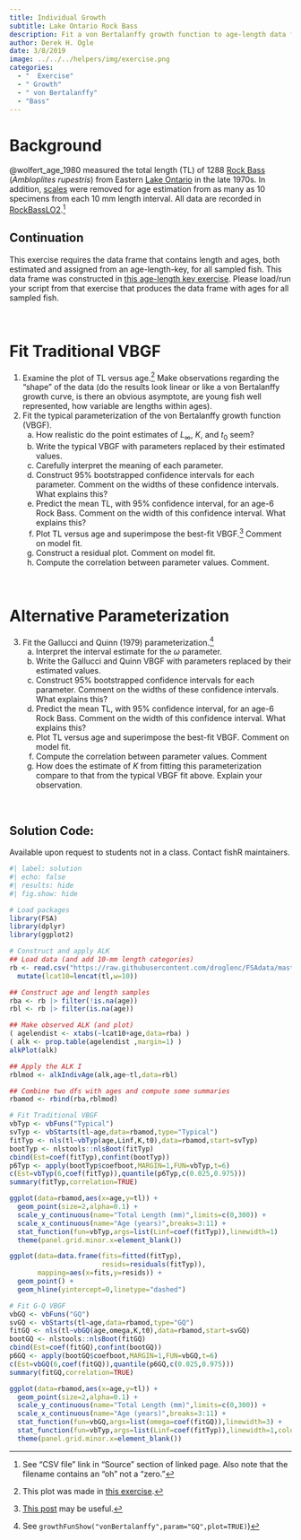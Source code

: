 ```yaml
---
title: Individual Growth
subtitle: Lake Ontario Rock Bass
description: Fit a von Bertalanffy growth function to age-length data from Lake Ontario Rock Bass.
author: Derek H. Ogle
date: 3/8/2019
image: ../../../helpers/img/exercise.png
categories:
  - "  Exercise"
  - " Growth"
  - " von Bertalanffy"
  - "Bass"
---
```


# Background

@wolfert_age_1980 measured the total length (TL) of 1288 [Rock Bass](https://en.wikipedia.org/wiki/Rock_bass) (*Ambloplites rupestris*) from Eastern [Lake Ontario](https://en.wikipedia.org/wiki/Lake_Ontario) in the late 1970s. In addition, [scales](https://en.wikipedia.org/wiki/Fish_scale) were removed for age estimation from as many as 10 specimens from each 10 mm length interval. All data are recorded in [RockBassLO2](https://fishr-core-team.github.io/FSAdata/reference/RockBassLO2).^[See "CSV file" link in "Source" section of linked page. Also note that the filename contains an "oh" not a "zero."]

:::{.callout-warning appearance="simple"}
## Continuation
This exercise requires the data frame that contains length and ages, both estimated and assigned from an age-length-key, for all sampled fish. This data frame was constructed in [this age-length key exercise](../2019-3-8_ALK_RockBassLO/). Please load/run your script from that exercise that produces the data frame with ages for all sampled fish.
:::

&nbsp;

# Fit Traditional VBGF

1. Examine the plot of TL versus age.^[This plot was made in [this exercise](../2019-3-8_ALK_RockBassLO/).] Make observations regarding the "shape" of the data (do the results look linear or like a von Bertalanffy growth curve, is there an obvious asymptote, are young fish well represented, how variable are lengths within ages).
1. Fit the typical parameterization of the von Bertalanffy growth function (VBGF).
    a. How realistic do the point estimates of $L_{\infty}$, $K$, and $t_{0}$ seem?
    a. Write the typical VBGF with parameters replaced by their estimated values.
    a. Carefully interpret the meaning of each parameter.
    a. Construct 95% bootstrapped confidence intervals for each parameter. Comment on the widths of these confidence intervals. What explains this?
    a. Predict the mean TL, with 95% confidence interval, for an age-6 Rock Bass. Comment on the width of this confidence interval. What explains this?
    a. Plot TL versus age and superimpose the best-fit VBGF.^[[This post](../../../blog/posts/2019-12-31_vonB_plots_1/) may be useful.] Comment on model fit.
    a. Construct a residual plot. Comment on model fit.
    a. Compute the correlation between parameter values. Comment.

&nbsp;

# Alternative Parameterization

3. Fit the Gallucci and Quinn (1979) parameterization.^[See `growthFunShow("vonBertalanffy",param="GQ",plot=TRUE)`)]
    a. Interpret the interval estimate for the $\omega$ parameter.
    a. Write the Gallucci and Quinn VBGF with parameters replaced by their estimated values.
    a. Construct 95% bootstrapped confidence intervals for each parameter. Comment on the widths of these confidence intervals. What explains this?
    a. Predict the mean TL, with 95% confidence interval, for an age-6 Rock Bass. Comment on the width of this confidence interval. What explains this?
    a. Plot TL versus age and superimpose the best-fit VBGF. Comment on model fit.
    a. Compute the correlation between parameter values. Comment
    a. How does the estimate of $K$ from fitting this parameterization compare to that from the typical VBGF fit above. Explain your observation.

&nbsp;

:::{.callout-important appearance="simple"}
## Solution Code:
Available upon request to students not in a class. Contact fishR maintainers.
:::

```r
#| label: solution 
#| echo: false
#| results: hide
#| fig.show: hide

# Load packages
library(FSA)
library(dplyr)
library(ggplot2)

# Construct and apply ALK
## Load data (and add 10-mm length categories)
rb <- read.csv("https://raw.githubusercontent.com/droglenc/FSAdata/master/data-raw/RockBassLO2.csv") |>
  mutate(lcat10=lencat(tl,w=10))

## Construct age and length samples
rba <- rb |> filter(!is.na(age))
rbl <- rb |> filter(is.na(age))

## Make observed ALK (and plot)
( agelendist <- xtabs(~lcat10+age,data=rba) )
( alk <- prop.table(agelendist ,margin=1) )
alkPlot(alk)

## Apply the ALK I
rblmod <- alkIndivAge(alk,age~tl,data=rbl)

## Combine two dfs with ages and compute some summaries
rbamod <- rbind(rba,rblmod)

# Fit Traditional VBGF
vbTyp <- vbFuns("Typical")
svTyp <- vbStarts(tl~age,data=rbamod,type="Typical")
fitTyp <- nls(tl~vbTyp(age,Linf,K,t0),data=rbamod,start=svTyp)
bootTyp <- nlstools::nlsBoot(fitTyp)
cbind(Est=coef(fitTyp),confint(bootTyp))
p6Typ <- apply(bootTyp$coefboot,MARGIN=1,FUN=vbTyp,t=6)
c(Est=vbTyp(6,coef(fitTyp)),quantile(p6Typ,c(0.025,0.975)))
summary(fitTyp,correlation=TRUE)

ggplot(data=rbamod,aes(x=age,y=tl)) +
  geom_point(size=2,alpha=0.1) +
  scale_y_continuous(name="Total Length (mm)",limits=c(0,300)) +
  scale_x_continuous(name="Age (years)",breaks=3:11) +
  stat_function(fun=vbTyp,args=list(Linf=coef(fitTyp)),linewidth=1)
  theme(panel.grid.minor.x=element_blank())

ggplot(data=data.frame(fits=fitted(fitTyp),
                       resids=residuals(fitTyp)),
       mapping=aes(x=fits,y=resids)) +
  geom_point() +
  geom_hline(yintercept=0,linetype="dashed")

# Fit G-Q VBGF
vbGQ <- vbFuns("GQ")
svGQ <- vbStarts(tl~age,data=rbamod,type="GQ")
fitGQ <- nls(tl~vbGQ(age,omega,K,t0),data=rbamod,start=svGQ)
bootGQ <- nlstools::nlsBoot(fitGQ)
cbind(Est=coef(fitGQ),confint(bootGQ))
p6GQ <- apply(bootGQ$coefboot,MARGIN=1,FUN=vbGQ,t=6)
c(Est=vbGQ(6,coef(fitGQ)),quantile(p6GQ,c(0.025,0.975)))
summary(fitGQ,correlation=TRUE)

ggplot(data=rbamod,aes(x=age,y=tl)) +
  geom_point(size=2,alpha=0.1) +
  scale_y_continuous(name="Total Length (mm)",limits=c(0,300)) +
  scale_x_continuous(name="Age (years)",breaks=3:11) +
  stat_function(fun=vbGQ,args=list(omega=coef(fitGQ)),linewidth=3) +
  stat_function(fun=vbTyp,args=list(Linf=coef(fitTyp)),linewidth=1,color="blue")
  theme(panel.grid.minor.x=element_blank())

```
